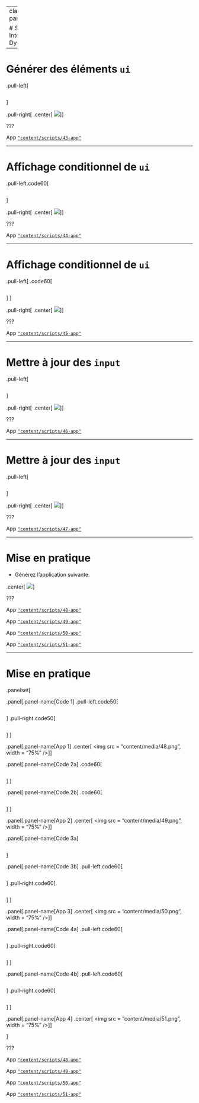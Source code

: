 
---
class: part-slide

# <i class="glow">Shiny</i><br>Interface Dynamique

---

# Générer des éléments `ui`

.pull-left[
```r
```
]

.pull-right[
.center[
![](content/media/43.png)
]
]

???

App [`"content/scripts/43-app"`](https://github.com/mcanouil/rshiny/tree/main/content/scripts/43-app/app.R)

---

# Affichage conditionnel de `ui`

.pull-left.code60[
```r
```
]

.pull-right[
.center[
![](content/media/44.png)
]
]

???

App [`"content/scripts/44-app"`](https://github.com/mcanouil/rshiny/tree/main/content/scripts/44-app/app.R)

---

# Affichage conditionnel de `ui`

.pull-left[
.code60[
```r
```
]
]

.pull-right[
.center[
![](content/media/45.png)
]
]

???

App [`"content/scripts/45-app"`](https://github.com/mcanouil/rshiny/tree/main/content/scripts/45-app/app.R)

---

# Mettre à jour des `input`

.pull-left[
```r
```
]

.pull-right[
.center[
![](content/media/46.png)
]
]

???

App [`"content/scripts/46-app"`](https://github.com/mcanouil/rshiny/tree/main/content/scripts/46-app/app.R)

---

# Mettre à jour des `input`

.pull-left[
```r
```
]

.pull-right[
.center[
![](content/media/47.png)
]
]

???

App [`"content/scripts/47-app"`](https://github.com/mcanouil/rshiny/tree/main/content/scripts/47-app/app.R)

---

# Mise en pratique 

* Générez l'application suivante.

.center[
![](content/media/51.png)
]

???

App [`"content/scripts/48-app"`](https://github.com/mcanouil/rshiny/tree/main/content/scripts/48-app/app.R)

App [`"content/scripts/49-app"`](https://github.com/mcanouil/rshiny/tree/main/content/scripts/49-app/app.R)

App [`"content/scripts/50-app"`](https://github.com/mcanouil/rshiny/tree/main/content/scripts/50-app/app.R)

App [`"content/scripts/51-app"`](https://github.com/mcanouil/rshiny/tree/main/content/scripts/50-app/app.R)

---

# Mise en pratique 

.panelset[
  
.panel[.panel-name[Code 1]
.pull-left.code50[
```r
```
]
.pull-right.code50[
```r
```
]
]

.panel[.panel-name[App 1]
.center[
<img src = "content/media/48.png", width = "75%" />
]
]

.panel[.panel-name[Code 2a]
.code60[
```r
```
]
]

.panel[.panel-name[Code 2b]
.code60[
```r
```
]
]

.panel[.panel-name[App 2]
.center[
<img src = "content/media/49.png", width = "75%" />
]
]

.panel[.panel-name[Code 3a]
```r
```
]

.panel[.panel-name[Code 3b]
.pull-left.code60[
```r
```
]
.pull-right.code60[
```r
```
]
]

.panel[.panel-name[App 3]
.center[
<img src = "content/media/50.png", width = "75%" />
]
]

.panel[.panel-name[Code 4a]
.pull-left.code60[
```r
```
]
.pull-right.code60[
```r
```
]
]

.panel[.panel-name[Code 4b]
.pull-left.code60[
```r
```
]
.pull-right.code60[
```r
```
]
]

.panel[.panel-name[App 4]
.center[
<img src = "content/media/51.png", width = "75%" />
]
]

]

???

App [`"content/scripts/48-app"`](https://github.com/mcanouil/rshiny/tree/main/content/scripts/48-app/app.R)

App [`"content/scripts/49-app"`](https://github.com/mcanouil/rshiny/tree/main/content/scripts/49-app/app.R)

App [`"content/scripts/50-app"`](https://github.com/mcanouil/rshiny/tree/main/content/scripts/50-app/app.R)

App [`"content/scripts/51-app"`](https://github.com/mcanouil/rshiny/tree/main/content/scripts/51-app/app.R)
